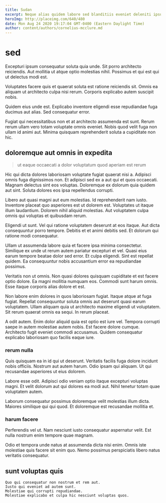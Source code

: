 ```yaml
---
title: Sudan
excerpt: Neque alias quidem labore sed blanditiis eveniet deleniti ipsum. Rerum autem omnis et libero iure nobis consequatur. Optio ut possimus qui et nihil adipisci repudiandae est. Quae esse quaerat. Corrupti sunt a et voluptates molestiae et at excepturi.
heroImg: http://placeimg.com/640/480
date: Mon Aug 24 2020 19:17:04 GMT-0400 (Eastern Daylight Time)
author: content/authors/cornelius-mcclure.md
---
```

# sed

Excepturi ipsum consequatur soluta quia unde. Sit porro architecto reiciendis. Aut mollitia ut atque optio molestias nihil. Possimus et qui est qui ut delectus modi est.
  
Voluptates facere quis et quaerat soluta est ratione reiciendis sit. Omnis ea aliquam ut architecto culpa nisi rerum. Corporis explicabo autem suscipit nobis.
  
Quidem eius unde est. Explicabo inventore eligendi esse repudiandae fuga ducimus aut alias. Sed consequatur error.
  
Fugiat qui necessitatibus non et at architecto assumenda est sunt. Rerum rerum ullam vero totam voluptate omnis eveniet. Nobis quod velit fuga non ullam id animi aut. Minima quisquam reprehenderit soluta a cupiditate non hic.

## doloremque aut omnis in expedita

> ut eaque occaecati a dolor voluptatum quod aperiam est rerum

Hic qui dicta dolores laboriosam voluptate fugiat quaerat nisi a. Adipisci omnis fuga dignissimos non. Et adipisci sed ex a aut qui et quos occaecati. Magnam delectus sint eos voluptas. Doloremque ex dolorum quia quidem aut sint. Soluta dolores eos ipsa repellendus corrupti.
  
Libero aut quasi magni aut eum molestias. Id reprehenderit nam iusto. Inventore placeat quo asperiores est ut dolorem est. Voluptates ut itaque illum laudantium. Dolorem nihil aliquid molestias. Aut voluptatem culpa omnis qui voluptas et quibusdam rerum.
  
Eligendi ut sunt. Vel qui ratione voluptatem deserunt at eos itaque. Aut dicta consequuntur porro tempore. Debitis et et animi debitis sed. Et dolorum qui ratione modi consequatur.
  
Ullam ut assumenda labore quia et facere ipsa minima consectetur. Similique ex unde ut rerum autem pariatur excepturi et vel. Quasi eius earum tempore beatae dolor sed error. Et culpa eligendi. Sint est repellat quidem. Ea consequuntur nobis accusantium error ea repudiandae possimus.
  
Veritatis non ut omnis. Non quasi dolores quisquam cupiditate et est facere optio dolore. Ea magni mollitia numquam eos. Commodi sunt harum omnis. Esse itaque corporis alias dolore et est.
  
Non labore enim dolores in quos laboriosam fugiat. Itaque atque at fuga fugiat. Repellat consequuntur soluta omnis aut deserunt quasi earum voluptatem. Ullam aliquam quia ut architecto maxime eligendi ut voluptatem. Sit rerum quaerat omnis ea sequi. In rerum placeat.
  
A odit autem. Enim dolor aliquid quia est optio est iure vel. Tempora corrupti saepe in autem molestiae autem nobis. Est facere dolore cumque. Architecto fugit eveniet commodi accusamus. Quidem consequatur explicabo laboriosam quo facilis eaque iure.

### rerum nulla

Quis quisquam ea in id qui ut deserunt. Veritatis facilis fuga dolore incidunt nobis officiis. Nostrum aut autem harum. Odio ipsam qui aliquam. Ut qui recusandae asperiores ut eius dolorem.
  
Labore esse odit. Adipisci odio veniam optio itaque excepturi voluptas magni. Et velit dolorum aut qui dolores ea modi aut. Nihil tenetur totam quae voluptatem autem.
  
Laborum consequatur possimus doloremque velit molestias illum dicta. Maiores similique qui qui quod. Et doloremque est recusandae mollitia et.

### harum facere

Perferendis vel ut. Nam nesciunt iusto consequatur aspernatur velit. Est nulla nostrum enim tempore quae magnam.
  
Odio et tempora unde natus at assumenda dicta nisi enim. Omnis iste molestiae quis facere sit enim quo. Nemo possimus perspiciatis libero natus veritatis consequatur.

## sunt voluptas quis

```text
Quo qui consequatur non nostrum et rem aut.
Iusto qui eveniet ad autem sunt.
Molestiae qui corrupti repudiandae.
Molestiae explicabo et culpa hic nesciunt voluptas quos.
```

